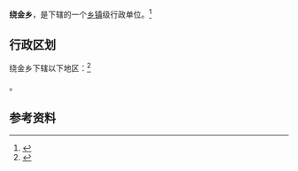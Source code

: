 {{中国乡级行政区|54/21/28/206/000}}

'''绕金乡'''，是{{PRC admin/fullname|54/21/28/206/000|3}}下辖的一个[[乡镇|乡镇]]级行政单位。<ref>{{PRC admin/ref sgc|{{PRC admin/parent|54/21/28/206/000}}}}</ref>

== 行政区划 ==

绕金乡下辖以下地区：<ref>{{PRC admin/ref sgc|54/21/28/206/000}}</ref>

{{PRC admin/children|54/21/28/206/000}}。

== 参考资料 ==

{{reflist}}

{{行政区划小作品}}
{{PRC admin/navcat|54/21/28/206/000}}